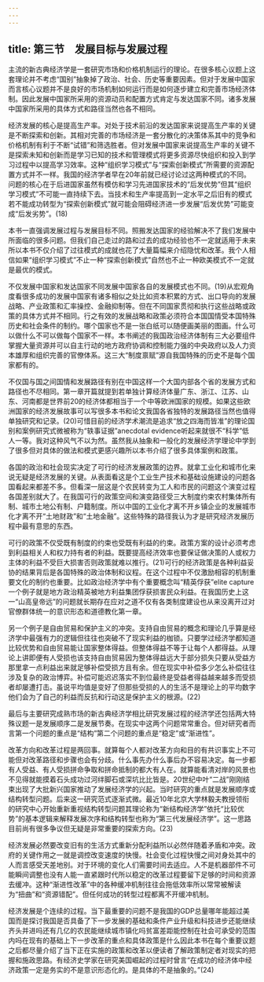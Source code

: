 ```yaml
---
---
---
```

title: 第三节　发展目标与发展过程
---




主流的新古典经济学是一套研究市场和价格机制运行的理论。在很多核心议题上这套理论并不考虑“国别”抽象掉了政治、社会、历史等重要因素。但对于发展中国家而言核心议题并不是良好的市场机制如何运行而是如何逐步建立和完善市场经济体制。因此发展中国家所采用的资源动员和配置方式肯定与发达国家不同。诸多发展中国家所采用的具体方式和路径当然也各不相同。

经济发展的核心是提高生产率。对处于技术前沿的发达国家来说提高生产率的关键是不断探索和创新。其相对完善的市场经济是一套分散化的决策体系其中的竞争和价格机制有利于不断“试错”和筛选胜者。但对发展中国家来说提高生产率的关键不是探索未知和创新而是学习已知的技术和管理模式将更多资源尽快组织和投入到学习过程中以提高学习效率。这种“组织学习模式”与“探索创新模式”所需要的资源配置方式并不一样。我国的经济学者早在20年前就已经讨论过这两种模式的不同。问题的核心在于后进国家虽然有模仿和学习先进国家技术的“后发优势”但其“组织学习模式”不可能一直持续下去。当技术和生产率提高到一定水平之后旧有的模式若不能成功转型为“探索创新模式”就可能会阻碍经济进一步发展“后发优势”可能变成“后发劣势”。(18)

本书一直强调发展过程与发展目标不同。照搬发达国家的经验解决不了我们发展中所面临的很多问题。但我们自己走过的路和过去的成功经验也不一定就适用于未来所以本书不仅介绍了过往模式的成就也花了大量篇幅来介绍隐忧和改革。我个人相信如果“组织学习模式”不止一种“探索创新模式”自然也不止一种欧美模式不一定就是最优的模式。

不仅发展中国家和发达国家不同发展中国家各自的发展模式也不同。(19)从宏观角度看很多成功的发展中国家有诸多相似之处比如资本积累的方式、出口导向的发展战略、产业政策和汇率操控、金融抑制等。但在不同国家贯彻和执行这些战略或政策的具体方式并不相同。行之有效的发展战略和政策必须符合本国国情受本国特殊历史和社会条件的制约。哪个国家也不是一张白纸可以随便画美丽的图画。什么可以做什么不可以做每个国家不一样。本书阐述的我国政治经济体制有三大必要组件掌握大量资源并可以自主行动的地方政府协调和控制能力强的中央政府以及人力资本雄厚和组织完善的官僚体系。这三大“制度禀赋”源自我国特殊的历史不是每个国家都有的。

不仅国与国之间国情和发展路径有别在中国这样一个大国内部各个省的发展方式和路径也不尽相同。第一章开篇就提到若单独计算经济体量广东、浙江、江苏、山东、河南都是世界前20的经济体都相当于一个中等欧洲国家的规模。如果这些欧洲国家的经济发展故事可以写很多本书和论文我国各省独特的发展路径当然也值得单独研究和记录。(20)可惜目前的经济学术潮流是追求“放之四海而皆准”的理论国别和案例研究式微被称为“轶事证据”anecdotal evidence听起来就很不“科学”低人一等。我对这种风气不以为然。虽然我从抽象和一般化的发展经济学理论中学到了很多但对具体的做法和模式更感兴趣所以本书介绍了很多具体案例和政策。

各国的政治和社会现实决定了可行的经济发展政策的边界。就拿工业化和城市化来说无疑是经济发展的关键。从表面看这是个工业生产技术和基础设施建设的问题各国看起来都差不多。但看深一层这是个农民转变为工人和市民的问题这个演变过程各国差别就大了。在我国可行的政策空间和演变路径受三大制度约束农村集体所有制、城市土地公有制、户籍制度。所以中国的工业化才离不开乡镇企业的发展城市化才离不开“土地财政”和“土地金融”。这些特殊的路径我认为才是研究经济发展历程中最有意思的东西。

可行的政策不仅受既有制度的约束也受既有利益的约束。政策方案的设计必须考虑到利益相关人和权力持有者的利益。既要提高经济效率也要保证做决策的人或权力主体的利益不受巨大损害否则政策就难以推行。(21)可行的经济政策是各种利益妥协的结果背后是各国特殊的政治体制和议程。在这个过程中不仅激励相容的机制重要文化的制约也重要。比如政治经济学中有个重要概念叫“精英俘获”elite capture一个例子就是地方政治精英被地方利益集团俘获损害民众利益。在我国历史上这一“山高皇帝远”的问题就长期存在应对之道不仅有各类制度建设也从来没离开过对官僚群体统一的意识形态和道德教化第一章。

另一个例子是自由贸易和保护主义的冲突。支持自由贸易的概念和理论几乎算是经济学中最强有力的逻辑但往往也突破不了现实利益的枷锁。只要学过经济学都知道比较优势和自由贸易能让国家整体得益。但整体得益不等于让每个人都得益。从理论上讲即便有人受损也该支持自由贸易因为整体得益远大于部分损失只要从受益方那里拿一点利益出来就足够补偿受损方且有余。但在现实中补偿多少怎么补偿往往涉及复杂的政治博弈。补偿可能迟迟落实不到位最终是受益者得益越来越多而受损者却屡遭打击。虽说平均值是变好了但那些受损的人的生活不是理论上的平均数字他们会为了自己的利益而反抗和行动这是保护主义的根源。(22)

最后与主要研究成熟市场的新古典经济学相比研究发展过程的经济学还包括两大特殊议题一是发展顺序二是发展节奏。在现实中这两个问题常常重合。但对研究者而言第一个问题的重点是“结构”第二个问题的重点是“稳定”或“渐进性”。

改革方向和改革过程是两回事。就算每个人都对改革方向和目的有共识事实上不可能但对改革路径和步骤也会有分歧。什么事先办什么事后办不容易决定。每一步都有人受益、有人受损拼命争取和拼命抵制的都大有人在。就算能看清对岸的风景也不见得就能摸着石头成功过河绊脚石或深坑比比皆是。20世纪中叶“二战”刚刚结束出现了大批新兴国家推动了发展经济学的兴起。当时研究的重点就是发展顺序或结构转型问题。后来这一研究范式逐渐式微。最近10年北京大学林毅夫教授领衔的研究中心开始重新重视结构转型问题其理论称为“新结构经济学”依托“比较优势”的基本逻辑来解释发展次序和结构转型也称为“第三代发展经济学”。这一思路目前尚有很多争议但无疑是非常重要的探索方向。(23)

经济发展必然要改变旧有的生活方式重新分配利益所以必然伴随着矛盾和冲突。政府的关键作用之一就是调控改变速度的快慢。社会变化过程快慢之间对身处其中的人而言感受天差地别。对于环境的变化人们需要时间去适应。人不是机器部件不可能瞬间调整也没有人能一直紧跟时代所以稳定的改革过程要留下足够的时间和资源去缓冲。这种“渐进性改革”中的各种缓冲机制往往会拖低效率所以常常被解读为“扭曲”和“资源错配”。但任何成功的转型过程都离不开缓冲机制。

经济发展是个连续的过程。当下最重要的问题不是我国的GDP总量哪年能超过美国而是探讨我国是否具备了下一步发展的基础和条件产业升级和科技进步还能继续齐头并进吗还有几亿的农民能继续城市镇化吗贫富差距能控制在社会可承受的范围内吗在现有的基础上下一步改革的重点和具体政策是什么因此本书在每个重要议题之后都尽量介绍了当下正在实施的政策和改革以便读者了解政策制定者对现实的把握和施政思路。有经济史学家在研究美国崛起的过程时曾言“在成功的经济体中经济政策一定是务实的不是意识形态化的。是具体的不是抽象的。”(24)